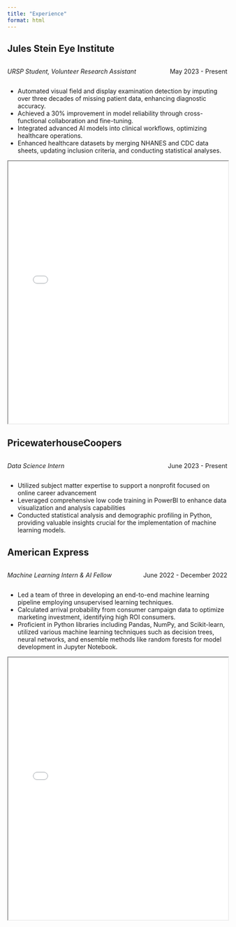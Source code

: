 ```yaml
---
title: "Experience"
format: html
---
```


## Jules Stein Eye Institute

::: {style="overflow: hidden;"}
::: {style="float: left;"}
*URSP Student, Volunteer Research Assistant*
:::

::: {style="float: right;"}
May 2023 - Present
:::
:::

-   Automated visual field and display examination detection by imputing over three decades of missing patient data, enhancing diagnostic accuracy.
-   Achieved a 30% improvement in model reliability through cross-functional collaboration and fine-tuning.
-   Integrated advanced AI models into clinical workflows, optimizing healthcare operations.
-   Enhanced healthcare datasets by merging NHANES and CDC data sheets, updating inclusion criteria, and conducting statistical analyses.

::: {#fig-RefCardR}
<iframe width="100%" height="600" src="Research Manuscript - Jane Zou.pdf">

</iframe>
:::

## PricewaterhouseCoopers

::: {style="overflow: hidden;"}
::: {style="float: left;"}
*Data Science Intern*
:::

::: {style="float: right;"}
June 2023 - Present
:::
:::

-   Utilized subject matter expertise to support a nonprofit focused on online career advancement
-   Leveraged comprehensive low code training in PowerBI to enhance data visualization and analysis capabilities
-   Conducted statistical analysis and demographic profiling in Python, providing valuable insights crucial for the implementation of machine learning models.

## American Express

::: {style="overflow: hidden;"}
::: {style="float: left;"}
*Machine Learning Intern & AI Fellow*
:::

::: {style="float: right;"}
June 2022 - December 2022
:::
:::

-   Led a team of three in developing an end-to-end machine learning pipeline employing unsupervised learning techniques.
-   Calculated arrival probability from consumer campaign data to optimize marketing investment, identifying high ROI consumers.
-   Proficient in Python libraries including Pandas, NumPy, and Scikit-learn, utilized various machine learning techniques such as decision trees, neural networks, and ensemble methods like random forests for model development in Jupyter Notebook.

::: {#fig-RefCardR}
<iframe width="100%" height="600" src="AI Studio Final Project - AMEX Arrival Probability.pdf">

</iframe>
:::
